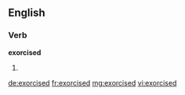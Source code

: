 ==English==

===Verb===
'''exorcised'''

# {{past of|exorcise}}

[[de:exorcised]]
[[fr:exorcised]]
[[mg:exorcised]]
[[vi:exorcised]]